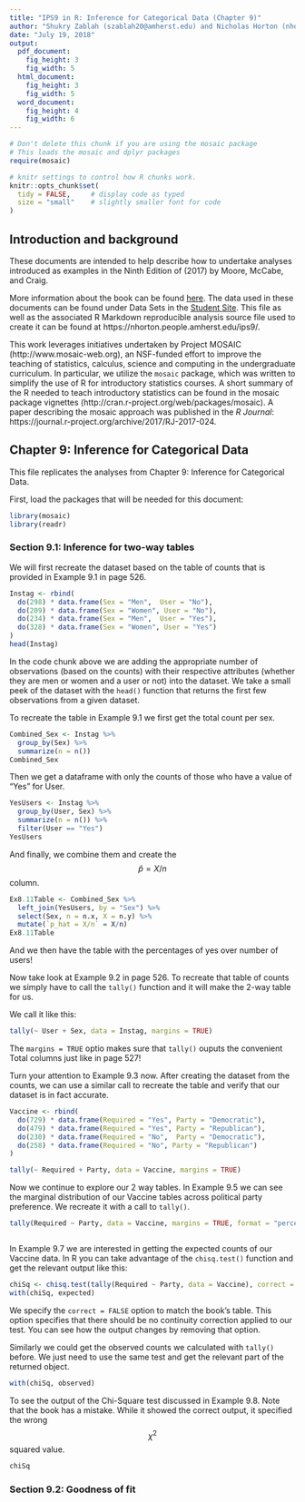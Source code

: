 ```yaml
---
title: "IPS9 in R: Inference for Categorical Data (Chapter 9)"
author: "Shukry Zablah (szablah20@amherst.edu) and Nicholas Horton (nhorton@amherst.edu)"
date: "July 19, 2018"
output: 
  pdf_document:
    fig_height: 3
    fig_width: 5
  html_document:
    fig_height: 3
    fig_width: 5
  word_document:
    fig_height: 4
    fig_width: 6
---
```



```r
# Don't delete this chunk if you are using the mosaic package
# This loads the mosaic and dplyr packages
require(mosaic)
```

```r
# knitr settings to control how R chunks work.
knitr::opts_chunk$set(
  tidy = FALSE,     # display code as typed
  size = "small"    # slightly smaller font for code
)
```

## Introduction and background 

These documents are intended to help describe how to undertake analyses introduced 
as examples in the Ninth Edition of \emph{Introduction to the Practice of Statistics} (2017) by Moore, McCabe, and Craig.

More information about the book can be found [here](https://macmillanlearning.com/Catalog/product/introductiontothepracticeofstatistics-ninthedition-moore).
The data used in these documents can be found under Data Sets in the [Student Site](https://www.macmillanlearning.com/catalog/studentresources/ips9e?_ga=2.29224888.526668012.1531487989-1209447309.1529940008#). This
file as well as the associated R Markdown reproducible analysis source file used to create it can be found at https://nhorton.people.amherst.edu/ips9/.

This work leverages initiatives undertaken by Project MOSAIC (http://www.mosaic-web.org), an NSF-funded effort to improve the teaching of statistics, calculus, science and computing in the undergraduate curriculum. In particular, we utilize the `mosaic` package, which was written to simplify the use of R for introductory statistics courses. A short summary of the R needed to teach introductory statistics can be found in the mosaic package vignettes (http://cran.r-project.org/web/packages/mosaic).  A paper describing the mosaic approach was published in the *R Journal*: https://journal.r-project.org/archive/2017/RJ-2017-024.
  
## Chapter 9: Inference for Categorical Data
This file replicates the analyses from Chapter 9: Inference for Categorical Data. 

First, load the packages that will be needed for this document: 
```r
library(mosaic)
library(readr)
```

### Section 9.1: Inference for two-way tables

We will first recreate the dataset based on the table of counts that is provided in Example 9.1 in page 526. 

```r
Instag <- rbind(
  do(298) * data.frame(Sex = "Men",  User = "No"),
  do(209) * data.frame(Sex = "Women", User = "No"),
  do(234) * data.frame(Sex = "Men",  User = "Yes"), 
  do(328) * data.frame(Sex = "Women", User = "Yes")
)  
head(Instag)
```

In the code chunk above we are adding the appropriate number of observations (based on the counts) with their respective attributes (whether they are men or women and a user or not) into the dataset. We take a small peek of the dataset with the `head()` function that returns the first few observations from a given dataset. 

To recreate the table in Example 9.1 we first get the total count per sex. 

```r
Combined_Sex <- Instag %>% 
  group_by(Sex) %>%
  summarize(n = n()) 
Combined_Sex
```

Then we get a dataframe with only the counts of those who have a value of "Yes" for User. 

```r
YesUsers <- Instag %>% 
  group_by(User, Sex) %>%
  summarize(n = n()) %>%
  filter(User == "Yes")
YesUsers
```

And finally, we combine them and create the $$\hat{p} = X/n$$ column. 

```r
Ex8.11Table <- Combined_Sex %>%
  left_join(YesUsers, by = "Sex") %>%
  select(Sex, n = n.x, X = n.y) %>%
  mutate(`p_hat = X/n` = X/n) 
Ex8.11Table
```

And we then have the table with the percentages of yes over number of users!

Now take look at Example 9.2 in page 526. To recreate that table of counts we simply have to call the `tally()` function and it will make the 2-way table for us. 

We call it like this: 

```r
tally(~ User + Sex, data = Instag, margins = TRUE)  
```

The `margins = TRUE` optio makes sure that `tally()` ouputs the convenient Total columns just like in page 527!

Turn your attention to Example 9.3 now. After creating the dataset from the counts, we can use a similar call to recreate the table and verify that our dataset is in fact accurate. 

```r
Vaccine <- rbind(
  do(729) * data.frame(Required = "Yes", Party = "Democratic"),
  do(479) * data.frame(Required = "Yes", Party = "Republican"),
  do(230) * data.frame(Required = "No",  Party = "Democratic"), 
  do(258) * data.frame(Required = "No", Party = "Republican")
)  

tally(~ Required + Party, data = Vaccine, margins = TRUE)
```

Now we continue to explore our 2 way tables. In Example 9.5 we can see the marginal distribution of our Vaccine tables across political party preference. We recreate it with a call to `tally()`. 

```r
tally(Required ~ Party, data = Vaccine, margins = TRUE, format = "percent")
```

```r

```

In Example 9.7 we are interested in getting the expected counts of our Vaccine data. In R you can take advantage of the `chisq.test()` function and get the relevant output like this: 

```r
chiSq <- chisq.test(tally(Required ~ Party, data = Vaccine), correct = FALSE)
with(chiSq, expected)
```

We specify the `correct = FALSE` option to match the book's table. This option specifies that there should be no continuity correction applied to our test. You can see how the output changes by removing that option. 

Similarly we could get the observed counts we calculated with `tally()` before. We just need to use the same test and get the relevant part of the returned object. 

```r
with(chiSq, observed)
```

To see the output of the Chi-Square test discussed in Example 9.8. Note that the book has a mistake. While it showed the correct output, it specified the wrong $$\chi^2$$ squared value. 

```r
chiSq
```
### Section 9.2: Goodness of fit
